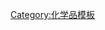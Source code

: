 {{Navbox
|name  = 稀有气体化合物
|state = <includeonly>{{{state|collapsed}}}</includeonly>
|title = [[稀有气体化合物]]
|listclass = hlist
|group1 = 含[[氦]]物质
|list1 = 
* [[氦合氢离子|HeH<sup>+</sup>]]
* {{le|氦化锂|LiHe|LiHe}}
* [[氦化钠|Na<sub>2</sub>He]]
* [[氦二聚体|He<sub>2</sub>]]
* [[氦三聚体|He<sub>3</sub>]]
|group2 = 含[[氖]]物质
|list2 =
* Ne@C<sub>60</sub>
* [[氖氫離子|NeH<sup>+</sup>]]

* 尚未识别出任何中性的氖化合物。
|group3 = [[氩]]化合物
|list3 = 
* [[氟氩化氢|HArF]]
* [[氩#化合物|ArCF<sub>2</sub><sup>2+</sup>]]
* [[氬氫離子|ArH<sup>+</sup>]]
|group4 = [[氪]]化合物
|list4 = 
* [[二氟化氪|KrF<sub>2</sub>]]
* [[氪#化学|HKrCN]]
* [[氪#化学|HKrC<sub>2</sub>H]]
* [[氪#化学|Kr(OTeF<sub>5</sub>)<sub>2</sub>]]
* [[氪#化学|HCNKrF<sub>2</sub>]]
|group5 = [[氙]]化合物
|list5 = {{navbox subgroup
|group1 = 氙(0)
|list1 = 
* [[四氙合金(II)离子|AuXe<sub>4</sub>(Sb<sub>2</sub>F<sub>11</sub>)<sub>2</sub>]]
|group2 = 氙(I)
|list2 = 
* [[六氟合铂酸氙|XePtF<sub>6</sub>]]
* [[六氟合铑酸氙|XeRhF<sub>6</sub>]]
|group3 = 氙(II)
|list3 = 
* [[二氟化氙|XeF<sub>2</sub>]]
* [[六氟合铂酸氙|XeFPtF<sub>5</sub>]]
* [[六氟合铂酸氙|XeFPt<sub>2</sub>F<sub>11</sub>]]
* [[六氟合铂酸氙|Xe<sub>2</sub>F<sub>3</sub>PtF<sub>6</sub>]]
* [[二氯化氙|XeCl<sub>2</sub>]]
* [[二溴化氙|XeBr<sub>2</sub>]]
* [[硝酸氙|Xe(NO<sub>3</sub>)<sub>2</sub>]]
* [[硝酸氟化氙|FXeNO<sub>3</sub>]]
* [[有机氙化合物#二氟化氙衍生物|有机氙(II)化合物]]
<!--{{navbox subgroup
|group1 = [[有机氙化合物#二氟化氙衍生物|有机氙(II)化合物]]
|list1 = 
* XeC<sub>6</sub>F<sub>5</sub>F
* XeC<sub>6</sub>F<sub>5</sub>C<sub>2</sub>F<sub>3</sub>
* XeC<sub>6</sub>F<sub>5</sub>CF<sub>3</sub>
* Xe(C<sub>6</sub>F<sub>5</sub>)<sub>2</sub>
* XeC<sub>6</sub>F<sub>5</sub>C<sub>6</sub>H<sub>2</sub>F<sub>3</sub>
* XeC<sub>6</sub>F<sub>5</sub>CN
* Xe(CF<sub>3</sub>)<sub>2</sub>}}-->
|group4 = 氙(IV)
|list4 = 
* [[二氧化氙|XeO<sub>2</sub>]]
* [[四氟化氙|XeF<sub>4</sub>]]
* [[二氟一氧化氙|XeOF<sub>2</sub>]]
* [[四氯化氙|XeCl<sub>4</sub>]]
* [[五氟合氙酸四甲基铵|N(CH<sub>3</sub>)<sub>4</sub>XeF<sub>5</sub>]]
* [[有机氙化合物#四氟化氙衍生物|有机氙(IV)化合物]]<!--{{navbox subgroup
|group1 = [[有机氙化合物#四氟化氙衍生物|有机氙(IV)化合物]]
|list1 = 
* XeF<sub>2</sub>C<sub>6</sub>F<sub>5</sub>BF<sub>4</sub>}}-->
|group5 = 氙(VI)
|list5 = 
* [[三氧化氙|XeO<sub>3</sub>]]
* [[六氟化氙|XeF<sub>6</sub>]]
* [[四氟一氧化氙|XeOF<sub>4</sub>]]
* [[二氟二氧化氙|XeO<sub>2</sub>F<sub>2</sub>]]
* [[氙酸|H<sub>2</sub>XeO<sub>4</sub>]]
* [[八氟合氙(VI)酸亚硝酰|(NO)<sub>2</sub>XeF<sub>8</sub>]]
|group6 = 氙(VIII)
|list6 = 
* [[二氟三氧化氙|XeO<sub>3</sub>F<sub>2</sub>]]
* [[四氟二氧化氙|XeO<sub>2</sub>F<sub>4</sub>]]
* [[四氧化氙|XeO<sub>4</sub>]]
* [[高氙酸|H<sub>4</sub>XeO<sub>6</sub>]]}}
|group6 = [[氡]]化合物
|list6 = {{navbox subgroup
|group1 = 氡(II)
|list1 =
* [[二氟化氡|RnF<sub>2</sub>]]
* [[氡#化學性質|RnFSb<sub>2</sub>F<sub>11</sub>]]
|group2 = 氡(VI)
|list2 =
* [[三氧化氡|RnO<sub>3</sub>]]}}

}}<noinclude>
[[Category:稀有气体化合物| ]]
[[Category:化学品模板]]

</noinclude>